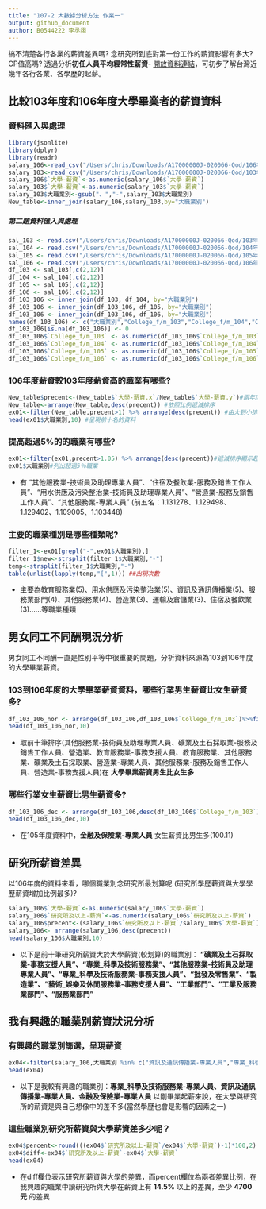 ```yaml
---
title: "107-2 大數據分析方法 作業一"
output: github_document
author: B0544222 李丞翊
---
```


搞不清楚各行各業的薪資差異嗎? 念研究所到底對第一份工作的薪資影響有多大? CP值高嗎? 透過分析**初任人員平均經常性薪資**- [開放資料連結](https://data.gov.tw/dataset/6647)，可初步了解台灣近幾年各行各業、各學歷的起薪。

## 比較103年度和106年度大學畢業者的薪資資料

### 資料匯入與處理
```r
library(jsonlite)
library(dplyr)
library(readr)
salary_106<-read_csv("/Users/chris/Downloads/A17000000J-020066-Qod/106年各教育程度別初任人員每人每月經常性薪資─按大職類分.csv")
salary_103<-read_csv("/Users/chris/Downloads/A17000000J-020066-Qod/103年各教育程度別初任人員經常性薪資─按大職類分.csv")
salary_106$`大學-薪資`<-as.numeric(salary_106$`大學-薪資`)
salary_103$`大學-薪資`<-as.numeric(salary_103$`大學-薪資`)
salary_103$大職業別<-gsub("、","-",salary_103$大職業別)
New_table<-inner_join(salary_106,salary_103,by="大職業別")
```
##### 第二題資料匯入與處理
```r
sal_103 <- read.csv("/Users/chris/Downloads/A17000000J-020066-Qod/103年各教育程度別初任人員經常性薪資─按大職類分.csv",stringsAsFactors = F)
sal_104 <- read.csv("/Users/chris/Downloads/A17000000J-020066-Qod/104年各教育程度別初任人員經常性薪資─按大職類分.csv",stringsAsFactors = F)
sal_105 <- read.csv("/Users/chris/Downloads/A17000000J-020066-Qod/105年各教育程度別初任人員每人每月經常性薪資─按大職類分.csv",stringsAsFactors = F)
sal_106 <- read.csv("/Users/chris/Downloads/A17000000J-020066-Qod/106年各教育程度別初任人員每人每月經常性薪資─按大職類分.csv",stringsAsFactors = F)
df_103 <- sal_103[,c(2,12)]
df_104 <- sal_104[,c(2,12)]
df_105 <- sal_105[,c(2,12)]
df_106 <- sal_106[,c(2,12)]
df_103_106 <- inner_join(df_103, df_104, by="大職業別")
df_103_106 <- inner_join(df_103_106, df_105, by="大職業別")
df_103_106 <- inner_join(df_103_106, df_106, by="大職業別")
names(df_103_106) <- c("大職業別","College_f/m_103","College_f/m_104","College_f/m_105","College_f/m_106")
df_103_106[is.na(df_103_106)] <- 0
df_103_106$`College_f/m_103` <- as.numeric(df_103_106$`College_f/m_103`)
df_103_106$`College_f/m_104` <- as.numeric(df_103_106$`College_f/m_104`)
df_103_106$`College_f/m_105` <- as.numeric(df_103_106$`College_f/m_105`)
df_103_106$`College_f/m_106` <- as.numeric(df_103_106$`College_f/m_106`)
```

### 106年度薪資較103年度薪資高的職業有哪些? 
```r
New_table$precent<-(New_table$`大學-薪資.x`/New_table$`大學-薪資.y`)#兩年度相除後得到比例
New_table<-arrange(New_table,desc(precent)) #依照比例遞減排序
ex01<-filter(New_table,precent>1) %>% arrange(desc(precent)) #由大到小排序
head(ex01$大職業別,10) #呈現前十名的資料
```

### 提高超過5%的的職業有哪些? 
```r
ex01<-filter(ex01,precent>1.05) %>% arrange(desc(precent))#遞減排序顯示超過5％職業
ex01$大職業別#列出超過5％職業
```
* 有 "其他服務業-技術員及助理專業人員"、"住宿及餐飲業-服務及銷售工作人員"、"用水供應及污染整治業-技術員及助理專業人員"、"營造業-服務及銷售工作人員"、"其他服務業-專業人員" (前五名：1.131278、1.129498、1.129402、1.109005、1.103448)

### 主要的職業種別是哪些種類呢?
```r
filter_1<-ex01[grepl("-",ex01$大職業別),]
filter_1$new<-strsplit(filter_1$大職業別,"-")
temp<-strsplit(filter_1$大職業別,"-")
table(unlist(lapply(temp,"[",1))) ##出現次數
```
* 主要為教育服務業(5)、用水供應及污染整治業(5)、資訊及通訊傳播業(5)、服務業部門(4)、其他服務業(4)、營造業(3)、運輸及倉儲業(3)、住宿及餐飲業(3)......等職業種類

## 男女同工不同酬現況分析

男女同工不同酬一直是性別平等中很重要的問題，分析資料來源為103到106年度的大學畢業薪資。

### 103到106年度的大學畢業薪資資料，哪些行業男生薪資比女生薪資多?
```r
df_103_106_nor <- arrange(df_103_106,df_103_106$`College_f/m_103`)%>%filter(`College_f/m_103`>0)
head(df_103_106_nor,10)
```
* 取前十筆排序(其他服務業-技術員及助理專業人員、礦業及土石採取業-服務及銷售工作人員、營造業、教育服務業-事務支援人員、教育服務業、其他服務業、礦業及土石採取業、營造業-專業人員、其他服務業-服務及銷售工作人員、營造業-事務支援人員)在 **大學畢業薪資男生比女生多**


### 哪些行業女生薪資比男生薪資多? 
```r
df_103_106_dec <- arrange(df_103_106,desc(df_103_106$`College_f/m_103`))
head(df_103_106_dec,10)
```
* 在105年度資料中，**金融及保險業-專業人員** 女生薪資比男生多(100.11)


## 研究所薪資差異

以106年度的資料來看，哪個職業別念研究所最划算呢 (研究所學歷薪資與大學學歷薪資增加比例最多)?
 
```r
salary_106$`大學-薪資`<-as.numeric(salary_106$`大學-薪資`)
salary_106$`研究所及以上-薪資`<-as.numeric(salary_106$`研究所及以上-薪資`)
salary_106$precent<-(salary_106$`研究所及以上-薪資`/salary_106$`大學-薪資`)
salary_106<- arrange(salary_106,desc(precent))
head(salary_106$大職業別,10)
```

* 以下是前十筆研究所薪資大於大學薪資(較划算)的職業別：
**"礦業及土石採取業-事務支援人員"、"專業_科學及技術服務業"、"其他服務業-技術員及助理專業人員"、"專業_科學及技術服務業-事務支援人員"、"批發及零售業"、"製造業"、"藝術_娛樂及休閒服務業-事務支援人員"、"工業部門"、"工業及服務業部門"、"服務業部門"**


## 我有興趣的職業別薪資狀況分析

### 有興趣的職業別篩選，呈現薪資
```r
ex04<-filter(salary_106,大職業別 %in% c("資訊及通訊傳播業-專業人員","專業_科學及技術服務業-專業人員","金融及保險業-專業人員"))%>%select(大職業別,starts_with("大學-薪資"),starts_with("研究所及以上-薪資"))
head(ex04)
```

* 以下是我較有興趣的職業別：**專業_科學及技術服務業-專業人員、資訊及通訊傳播業-專業人員、金融及保險業-專業人員**
以剛畢業起薪來說，在大學與研究所的薪資是與自己想像中的差不多(當然學歷也會是影響的因素之一)

### 這些職業別研究所薪資與大學薪資差多少呢？
```r
ex04$percent<-round(((ex04$`研究所及以上-薪資`/ex04$`大學-薪資`)-1)*100,2)
ex04$diff<-ex04$`研究所及以上-薪資`-ex04$`大學-薪資`
head(ex04)
```
* 在diff欄位表示研究所薪資與大學的差異，而percent欄位為兩者差異比例，在我興趣的職業中讀研究所與大學在薪資上有 **14.5%** 以上的差異，至少 **4700元** 的差異

